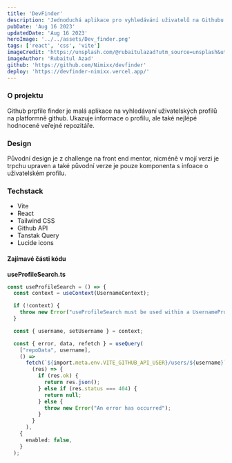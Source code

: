 ```yaml
---
title: 'DevFinder'
description: 'Jednoduchá aplikace pro vyhledávání uživatelů na Githubu. Využívá Github API a moderní technologie jako React Hooks, TanStak Query, Axios, Tailwind a další. Data jsou cachována a aplikace je plně responzivní.'
pubDate: 'Aug 16 2023'
updatedDate: 'Aug 16 2023'
heroImage: '../../assets/Dev_finder.png'
tags: ['react', 'css', 'vite']
imageCredit: 'https://unsplash.com/@rubaitulazad?utm_source=unsplash&utm_medium=referral&utm_content=creditCopyText'
imageAuthor: 'Rubaitul Azad'
github: 'https://github.com/Nimixx/devfinder'
deploy: 'https://devfinder-nimixx.vercel.app/'
---
```


### O projektu

Github prpfile finder je malá aplikace na vyhledávaní uživatelských profilů na platformně github. Ukazuje informace o profilu, ale také nejlépé hodnocené veřejné repozitáře.

### Design

Původní design je z challenge na front end mentor, nicméně v mojí verzi je trpchu upraven a také původní verze je pouze komponenta s infoace o uživatelském profilu.

### Techstack

- Vite
- React
- Tailwind CSS
- Github API
- Tanstak Query
- Lucide icons

#### Zajímavé části kódu

**useProfileSearch.ts**

```typescript
const useProfileSearch = () => {
  const context = useContext(UsernameContext);

  if (!context) {
    throw new Error("useProfileSearch must be used within a UsernameProvider");
  }

  const { username, setUsername } = context;

  const { error, data, refetch } = useQuery(
    ["repoData", username],
    () =>
      fetch(`${import.meta.env.VITE_GITHUB_API_USER}/users/${username}`).then(
        (res) => {
          if (res.ok) {
            return res.json();
          } else if (res.status === 404) {
            return null;
          } else {
            throw new Error("An error has occurred");
          }
        }
      ),
    {
      enabled: false,
    }
  );
```
